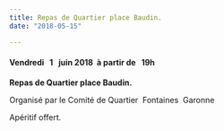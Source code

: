 ```yaml
---
title: Repas de Quartier place Baudin.
date: "2018-05-15"

---
```


#### **Vendredi   1   juin 2018  à partir de   19h** 

**Repas de Quartier place Baudin.**

Organisé par le Comité de Quartier  Fontaines  Garonne

Apéritif offert.
